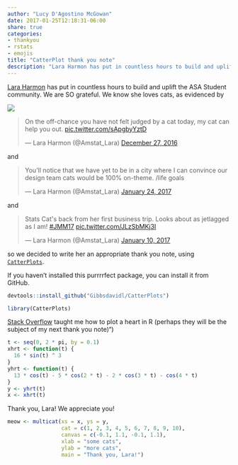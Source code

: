```yaml
---
author: "Lucy D'Agostino McGowan"
date: 2017-01-25T12:18:31-06:00
share: true
categories:
- thankyou
- rstats
- emojis
title: "CatterPlot thank you note"
description: "Lara Harmon has put in countless hours to build and uplift the ASA Student community. We are SO grateful."
---
```


[Lara Harmon](https://twitter.com/Amstat_Lara) has put in countless hours to build and uplift the ASA Student community. We are SO grateful. We know she loves cats, as evidenced by

::: column-margin
![](https://pbs.twimg.com/media/C0sy6CKWQAE4l_L.jpg)
:::

<blockquote class="twitter-tweet" data-cards="hidden" data-lang="en"><p lang="en" dir="ltr">On the off-chance you have not felt judged by a cat today, my cat can help you out. <a href="https://t.co/sApgbyYztD">pic.twitter.com/sApgbyYztD</a></p>&mdash; Lara Harmon (@Amstat_Lara) <a href="https://twitter.com/Amstat_Lara/status/813800278059339776">December 27, 2016</a></blockquote> <script async src="https://platform.twitter.com/widgets.js" charset="utf-8"></script>

and

<blockquote class='twitter-tweet' data-lang='en'><p lang='en' dir='ltr'>You&#39;ll notice that we have yet to be in a city where I can convince our design team cats would be 100% on-theme. /life goals</p>&mdash; Lara Harmon (@Amstat_Lara) <a href='https://twitter.com/Amstat_Lara/status/824013270361264129'>January 24, 2017</a></blockquote> <script async src='https://platform.twitter.com/widgets.js' charset='utf-8'></script>


and 

<blockquote class="twitter-tweet" data-lang="en"><p lang="en" dir="ltr">Stats Cat&#39;s back from her first business trip. Looks about as jetlagged as I am! <a href="https://twitter.com/hashtag/JMM17?src=hash">#JMM17</a> <a href="https://t.co/JLzSbMKj3I">pic.twitter.com/JLzSbMKj3I</a></p>&mdash; Lara Harmon (@Amstat_Lara) <a href="https://twitter.com/Amstat_Lara/status/818875591294337025">January 10, 2017</a></blockquote> <script async src="//platform.twitter.com/widgets.js" charset="utf-8"></script>

so we decided to write her an appropriate thank you note, using [`CatterPlots`](https://github.com/Gibbsdavidl/CatterPlots).

::: column-margin
If you haven't installed this purrrrfect package, you can install it from GitHub.
:::

```r
devtools::install_github("Gibbsdavidl/CatterPlots")
```


```r
library(CatterPlots)
```

::: column-margin
[Stack Overflow](http://stackoverflow.com/questions/8082429/plot-a-heart-in-r) taught me how to plot a heart in R (perhaps they will be the subject of my next thank you note)")
:::

```r
t <- seq(0, 2 * pi, by = 0.1)
xhrt <- function(t) {
  16 * sin(t) ^ 3
}
yhrt <- function(t) {
  13 * cos(t) - 5 * cos(2 * t) - 2 * cos(3 * t) - cos(4 * t)
}
y <- yhrt(t)
x <- xhrt(t)
```

Thank you, Lara! We appreciate you!

```r
meow <- multicat(xs = x, ys = y,
                 cat = c(1, 2, 3, 4, 5, 6, 7, 8, 9, 10),
                 canvas = c(-0.1, 1.1, -0.1, 1.1),
                 xlab = "some cats",
                 ylab = "more cats",
                 main = "Thank you, Lara!")
```

